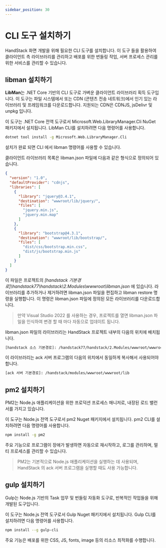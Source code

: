 ```yaml
---
sidebar_position: 30
---
```


# CLI 도구 설치하기

HandStack 화면 개발을 위해 필요한 CLI 도구를 설치합니다. 이 도구 들을 활용하여 클라이언트 측 라이브러리를 관리하고 배포를 위한 번들링 작업, 서버 프로세스 관리를 위한 서비스를 관리할 수 있습니다.

## libman 설치하기

**LibMan**는 .NET Core 기반의 CLI 도구로 가벼운 클라이언트 라이브러리 획득 도구입니다. 이 도구는 파일 시스템에서 또는 CDN (콘텐츠 전송 네트워크)에서 인기 있는 라이브러리 및 프레임워크를 다운로드합니다. 지원되는 CDN은 CDNJS, jsDelivr 및 unpkg 입니다.

이 도구는 .NET Core 전역 도구로서 Microsoft.Web.LibraryManager.Cli NuGet 패키지에서 설치됩니다. LibMan CLI를 설치하려면 다음 명령어를 사용합니다.

```bash
dotnet tool install -g Microsoft.Web.LibraryManager.Cli
```

설치가 완료 되면 CLI 에서 libman 명령어를 사용할 수 있습니다.

클라이언트 라이브러리 목록은 libman.json 파일에 다음과 같은 형식으로 정의되어 있습니다. 

```json
{
  "version": "1.0",
  "defaultProvider": "cdnjs",
  "libraries": [
	{
	  "library": "jquery@3.4.1",
	  "destination": "wwwroot/lib/jquery/",
	  "files": [
		"jquery.min.js",
		"jquery.min.map"
	  ]
	},
	{
	  "library": "bootstrap@4.3.1",
	  "destination": "wwwroot/lib/bootstrap/",
	  "files": [
		"dist/css/bootstrap.min.css",
		"dist/js/bootstrap.min.js"
	  ]
	}
  ]
}
```

이 파일은 프로젝트의 *[handstack 기본경로]\handstack77\handstack\2.Modules\wwwroot\libman.json* 에 있습니다. 라이브러리를 추가하거나 제거하려면 libman.json 파일을 편집하고 libman restore 명령을 실행합니다. 이 명령은 libman.json 파일에 정의된 모든 라이브러리를 다운로드합니다.

> 만약 Visual Studio 2022 를 사용하는 경우, 프로젝트를 열면 libman.json 파일을 인식하여 변경 할 때 마다 자동으로 업데이트 됩니다.

libman.json 파일의 라이브러리는 HandStack 프로젝트 내부의 다음의 위치에 배치됩니다. 

```bash
[handstack 소스 기본경로]: /handstack77/handstack/2.Modules/wwwroot/wwwroot/lib
```

이 라이브러리는 ack 서버 프로그램의 다음의 위치에서 동일하게 복사해서 사용되어야 합니다.

```bash
[ack 서버 기본경로]: /handstack/modules/wwwroot/wwwroot/lib
```

## pm2 설치하기

PM2는 Node.js 애플리케이션을 위한 프로덕션 프로세스 매니저로, 내장된 로드 밸런서를 가지고 있습니다. 

이 도구는 Node.js 전역 도구로서 pm2 Nuget 패키지에서 설치됩니다. pm2 CLI를 설치하려면 다음 명령어를 사용합니다.

```bash
npm install -g pm2
```

주요 기능으로 프로그램이 장애가	발생하면 자동으로 재시작하고, 로그를 관리하며, 멀티 프로세스를 관리할 수 있습니다.

> PM2는 기본적으로 Node.js 애플리케이션을 실행하는 데 사용되며, HandStack 의 ack 서버 프로그램을 실행할 때도 사용 가능합니다.

## gulp 설치하기

Gulp는 Node.js 기반의 Task 업무 및 번들링 자동화 도구로, 반복적인 작업들을 위해 개발된 도구입니다.

이 도구는 Node.js 전역 도구로서 Gulp Nuget 패키지에서 설치됩니다. Gulp CLI를 설치하려면 다음 명령어를 사용합니다.

```bash
npm install --g gulp-cli
```

주요 기능은 배포를 위한 CSS, JS, fonts, image 등의 리소스 최적화를 수행합니다.